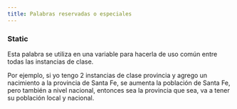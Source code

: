 ```yaml
---
title: Palabras reservadas o especiales
---
```



### Static
Esta palabra se utiliza en una variable para hacerla de uso común entre todas las instancias de clase.

Por ejemplo, si yo tengo 2 instancias de clase provincia y agrego un nacimiento a la provincia de Santa Fe, se aumenta la población de Santa Fe, pero también a nivel nacional, entonces sea la provincia que sea, va a tener su población local y nacional.


